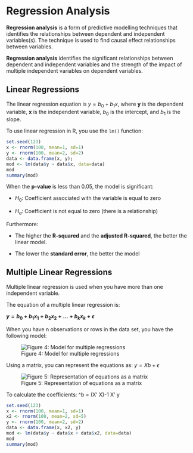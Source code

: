 # Regression Analysis

**Regression analysis** is a form of predictive modelling techniques that identifies the relationships between dependent and independent variables(s). The technique is used to find causal effect relationships between variables.

**Regression analysis** identifies the significant relationships between dependent and independent variables and the strength of the impact of multiple independent variables on dependent variables.

## Linear Regressions

The linear regression equation is $y = b_0 + b_1 x$, where **y** is the dependent variable, **x** is the independent variable, $b_0$ is the intercept, and $b_1$ is the slope.

To use linear regression in R, you use the `lm()` function:

```r
set.seed(123)
x <- rnorm(100, mean=1, sd=1)
y <- rnorm(100, mean=2, sd=2)
data <- data.frame(x, y);
mod <- lm(data$y ~ data$x, data=data)
mod
summary(mod)
```

When the **p-value** is less than 0.05, the model is significant:

-   $H_0$: Coefficient associated with the variable is equal to zero

-   $H_a$: Coefficient is not equal to zero (there is a relationship)

Furthermore:

-   The higher the **R-squared** and the **adjusted R-squared**, the better the linear model.

-   The lower the **standard error**, the better the model

## Multiple Linear Regressions

Multiple linear regression is used when you have more than one independent variable.

The equation of a multiple linear regression is: 

**$y = b_0 + b_1 x_1 + b_2 x_2 + ... + b_ k x_k + ϵ$**

When you have n observations or rows in the data set, you have the following model:

![Figure 4: Model for multiple regressions](img/Picture5.png){fig-align="center"}

Using a matrix, you can represent the equations as: $y = Xb + ϵ$

![Figure 5: Representation of equations as a matrix](img/Picture6.png){fig-align="center"}

To calculate the coefficients: \^b = (X' X)-1 X' y

```r
set.seed(123)
x <- rnorm(100, mean=1, sd=1)
x2 <- rnorm(100, mean=2, sd=5)
y <- rnorm(100, mean=2, sd=2)
data <- data.frame(x, x2, y)
mod <- lm(data$y ~ data$x + data$x2, data=data)
mod
summary(mod)
```
